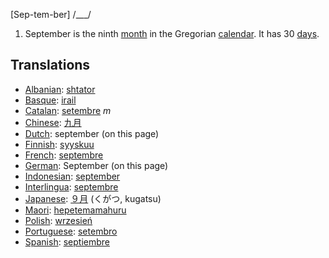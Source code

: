 [Sep-tem-ber] /___/

#September is the ninth [[month]] in the Gregorian [[calendar]]. It has 30 [[day]]s.

==Translations==
*[[Albanian]]: [[shtator]]
*[[Basque]]: [[irail]]
*[[Catalan]]: [[setembre]] ''m''
*[[Chinese]]: [[九月]]
*[[Dutch]]: september (on this page)
*[[Finnish]]: [[syyskuu]]
*[[French]]: [[septembre]]
*[[German]]: September (on this page)
*[[Indonesian]]: [[september]]
*[[Interlingua]]: [[septembre]]
*[[Japanese]]: [[９月]] (くがつ, kugatsu)
*[[Maori]]: [[hepetemamahuru]]
*[[Polish]]: [[wrzesień]]
*[[Portuguese]]: [[setembro]]
*[[Spanish]]: [[septiembre]]